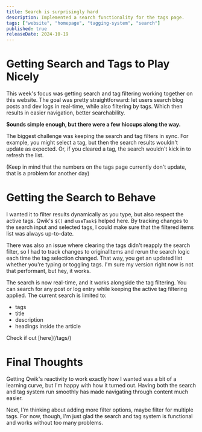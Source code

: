 ```yaml
---
title: Search is surprisingly hard
description: Implemented a search functionality for the tags page.
tags: ["website", "homepage", "tagging-system", "search"] 
published: true
releaseDate: 2024-10-19
---
```


# Getting Search and Tags to Play Nicely
This week's focus was getting search and tag filtering working together on this website. 
The goal was pretty straightforward: let users search blog posts and dev logs in real-time, while also filtering by tags.
Which then results in easier navigation, better searchability.

**Sounds simple enough, but there were a few hiccups along the way.**

The biggest challenge was keeping the search and tag filters in sync. For example, you might select a tag, but then the search results wouldn't update as expected. 
Or, if you cleared a tag, the search wouldn't kick in to refresh the list. 

(Keep in mind that the numbers on the tags page currently don't update, that is a problem for another day)

# Getting the Search to Behave
I wanted it to filter results dynamically as you type, but also respect the active tags. 
Qwik's `$()` and `useTask$` helped here. By tracking changes to the search input and selected tags, I could make sure that the filtered items list was always up-to-date.

There was also an issue where clearing the tags didn't reapply the search filter, so I had to track changes to originalItems and rerun the search logic each time the tag selection changed. 
That way, you get an updated list whether you're typing or toggling tags. I'm sure my version right now is not that performant, but hey, it works.

The search is now real-time, and it works alongside the tag filtering. You can search for any post or log entry while keeping the active tag filtering applied. 
The current search is limited to:
- tags
- title
- description
- headings inside the article

<SearchExample alt="Tags and search system in action"/>
Check if out [here](/tags/) 


# Final Thoughts
Getting Qwik's reactivity to work exactly how I wanted was a bit of a learning curve, but I'm happy with how it turned out. 
Having both the search and tag system run smoothly has made navigating through content much easier.

Next, I'm thinking about adding more filter options, maybe filter for multiple tags. 
For now, though, I'm just glad the search and tag system is functional and works without too many problems.